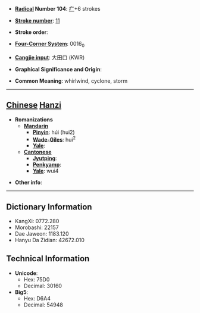 * '''[[Wiktionary:Chinese radical index| Radical]] Number 104''': [[Wiktionary:Chinese radical index 疒|疒]]+6 strokes

* '''[[Wiktionary:Chinese total strokes index|Stroke number]]''': [[Wiktionary:Chinese total strokes index 11|11]]

* '''Stroke order''': 

* '''[[Wiktionary:Chinese four corner index|Four-Corner System]]''': 0016<sub>0</sub>

* '''[[Wiktionary:Chinese Cangjie index|Cangjie input]]''': 大田口 (KWR)

* '''Graphical Significance and Origin''': 

* '''Common Meaning''': whirlwind, cyclone, storm

----

== [[Chinese]] [[Hanzi]] ==

* '''Romanizations'''
** '''[[Mandarin]]'''
*** '''[[Pinyin]]''': húi (hui2)
*** '''[[Wade-Giles]]''': hui<sup>2</sup>
*** '''[[Yale]]''': 
** '''[[Cantonese]]'''
*** '''[[Jyutping]]''':
*** '''[[Penkyamp]]''': 
*** '''[[Yale]]''': wui4

* '''Other info''': 

----

== Dictionary Information ==

* KangXi: 0772.280
* Morobashi: 22157
* Dae Jaweon: 1183.120
* Hanyu Da Zidian: 42672.010

== Technical Information ==

* '''Unicode''':
** Hex: 75D0
** Decimal: 30160
* '''Big5''':
** Hex: D6A4
** Decimal: 54948